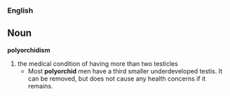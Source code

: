 ===English===
==Noun==
'''polyorchidism'''
#the medical condition of having more than two testicles
#*Most '''polyorchid''' men have a third smaller underdeveloped testis. It can be removed, but does not cause any health concerns if it remains.